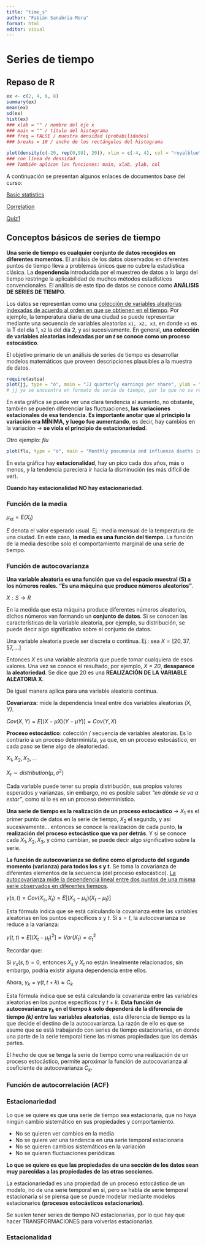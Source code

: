 ```yaml
---
title: "time_s"
author: "Fabián Sanabria-Mora"
format: html
editor: visual
---
```


# Series de tiempo

## Repaso de R

```r

ex <- c(2, 4, 6, 8)
summary(ex)
mean(ex)
sd(ex)
hist(ex)
### xlab = "" / nombre del eje x
### main = "" / título del histograma
### freq = FALSE / muestra densidad (probabilidades)
### breaks = 10 / ancho de los rectángulos del histograma

plot(density(c(-20, rep(0,98), 20)), xlim = c(-4, 4), col = "royalblue", lwd = 3) 
### con línea de densidad
### También aplican las funciones: main, xlab, ylab, col

```

A continuación se presentan algunos enlaces de documentos base del curso:

[Basic statistics](https://1drv.ms/b/s!AjFqM4QxCQqRtF-brELYLGsEPcsu?e=J13LP2 "Basic statistics")

[Correlation](https://1drv.ms/b/s!AjFqM4QxCQqRtGDUn4Jll1oQc3c1?e=Ysqpbh "Correlation")

[Quiz1](https://1drv.ms/b/s!AjFqM4QxCQqRtGJV0wbPd4bhj6eL?e=4arVTv "Quiz1")

## Conceptos básicos de series de tiempo

**Una serie de tiempo es cualquier conjunto de datos recogidos en diferentes momentos**. El análisis de los datos observados en diferentes puntos de tiempo lleva a problemas únicos que no cubre la estadística clásica. La **dependencia** introducida por el muestreo de datos a lo largo del tiempo restringe la aplicabilidad de muchos métodos estadísticos convencionales. El análisis de este tipo de datos se conoce como **ANÁLISIS DE SERIES DE TIEMPO**.

Los datos se representan como una <u>colección de variables aleatorias indexadas de acuerdo al orden en que se obtienen en el tiempo</u>. Por ejemplo, la temperatura diaria de una ciudad se puede representar mediante una secuencia de variables aleatorias `x1, x2, x3`, en donde `x1` es la T del día 1, `x2` la del día 2, y así sucesivamente. En general, **una colección de variables aleatorias indexadas por un *t* se conoce como un proceso estocástico**.

El objetivo primario de un análisis de series de tiempo es desarrollar modelos matemáticos que proveen descripciones plausibles a la muestra de datos.

```r

require(astsa)
plot(jj, type = "o", main = "JJ quarterly earnings per share", ylab = "earnings", xlab = "quarters")
# jj ya se encuentra en formato de serie de tiempo, por lo que no se requiere el operador ts()

```

En esta gráfica se puede ver una clara tendencia al aumento, no obstante, también se pueden diferenciar las fluctuaciones, **las variaciones estacionales de esa tendencia. Es importante anotar que al principio la variación era MÍNIMA, y luego fue aumentando**, es decir, hay cambios en la variación → **se viola el principio de estacionariedad**.

Otro ejemplo: *flu*

```r

plot(flu, type = "o", main = "Monthly pneumonia and influenza deaths in US", ylab = "Number of deaths per 10.000 people", xlab = "Months", col = "royalblue1")

```

En esta gráfica hay **estacionalidad**, hay un pico cada dos años, más o menos, y la tendencia pareciera ir hacia la disminución (es más difícil de ver).

**Cuando hay estacionalidad NO hay estacionariedad**.

### Función de la media

$\mu_{xt} = E(X_t)$

*E* denota el valor esperado usual. Ej.: media mensual de la temperatura de una ciudad. En este caso, **la media es una función del tiempo**. La función de la media describe solo el comportamiento marginal de una serie de tiempo.

### Función de autocovarianza

**Una variable aleatoria es una función que va del espacio muestral (S) a los números reales. “Es una máquina que produce números aleatorios”**.

$X: S → R$

En la medida que esta máquina produce diferentes números aleatorios, dichos números van formando un **conjunto de datos**. Si se conocen las características de la variable aleatoria, por ejemplo, su distribución, se puede decir algo significativo sobre el conjunto de datos.

Una variable aleatoria puede ser discreta o continua. Ej.: sea $X = [20, 37, 57, …]$

Entonces *X* es una variable aleatoria que puede tomar cualquiera de esos valores. Una vez se conoce el resultado, por ejemplo, *X = 20*, **desaparece la aleatoriedad**. Se dice que 20 es una **REALIZACIÓN DE LA VARIABLE ALEATORIA X**.

De igual manera aplica para una variable aleatoria continua.

**Covarianza:** mide la dependencia lineal entre dos variables aleatorias *(X, Y)*.

$Cov(X,Y) = E[(X-\mu X)(Y-\mu Y)] = Cov(Y,X)$

**Proceso estocástico**: colección / secuencia de variables aleatorias. Es lo contrario a un proceso determinista, ya que, en un proceso estocástico, en cada paso se tiene algo de aleatoriedad.

$X_1, X_2, X_3,...$

$X_t \sim distribution(\mu,\sigma^2)$

Cada variable puede tener su propia distribución, sus propios valores esperados y varianzas, sin embargo, no es posible saber *“en dónde se va a estar”*, como si lo es en un proceso determinístico.

**Una serie de tiempo es la realización de un proceso estocástico** → $X_1$ es el primer punto de datos en la serie de tiempo, $X_2$ el segundo, y así sucesivamente... entonces se conoce la realización de cada punto, **la realización del proceso estocástico que va por detrás**. Y si se conoce cada $X_1, X_2, X_3$, y cómo cambian, se puede decir algo significativo sobre la serie.

**La función de autocovarianza se define como el producto del segundo momento (varianza) para todos los *s* y *t*.** Se toma la covarianza de diferentes elementos de la secuencia (del proceso estocástico). <u>La autocovarianza mide la dependencia lineal entre dos puntos de una misma serie observados en diferentes tiempos</u>.


$\gamma(s,t) = Cov(X_s,X_t) = E[(X_s-\mu_s)(X_t-\mu_t)]$


Esta fórmula indica que se está calculando la covarianza entre las variables aleatorias en los puntos específicos *s* y *t*. Si $s=t$, la autocovarianza se reduce a la varianza:

$\gamma(t,t) = E[(X_t-\mu_t)^2] = Var(X_t) = \sigma_t^2$


Recordar que:

Si $\gamma_x(s,t) = 0$, entonces $X_s$ y $X_t$ no están linealmente relacionados, sin embargo, podría existir alguna dependencia entre ellos. 

Ahora, $\gamma_k = \gamma(t,t + k) \approx C_k$

Esta fórmula indica que se está calculando la covarianza entre las variables aleatorias en los puntos específicos *t* y *t + k*. **Esta función de autocovarianza $\gamma_k$ en el tiempo *k* solo dependerá de la diferencia de tiempo *(k)* entre las variables aleatorias**, esta diferencia de tiempo es la que decide el destino de la autocovarianza. La razón de ello es que se asume que se está trabajando con series de tiempo estacionarias, en donde una parte de la serie temporal tiene las mismas propiedades que las demás partes. 

El hecho de que se tenga la serie de tiempo como una realización de un proceso estocástico, permite aproximar la función de autocovarianza al coeficiente de autocovarianza $C_k$.


### Función de autocorrelación (ACF)




### Estacionariedad

Lo que se quiere es que una serie de tiempo sea estacionaria, que no haya ningún cambio sistemático en sus propiedades y comportamiento. 

-	No se quieren ver cambios en la media 
-	No se quiere ver una tendencia en una serie temporal estacionaria 
-	No se quieren cambios sistemáticos en la variación 
-	No se quieren fluctuaciones periódicas

**Lo que se quiere es que las propiedades de una sección de los datos sean muy parecidas a las propiedades de las otras secciones.** 

La estacionariedad es una propiedad de un proceso estocástico de un modelo, no de una serie temporal en sí, pero se habla de serie temporal estacionaria si se piensa que se puede modelar mediante modelos estacionarios **(procesos estocásticos estacionarios)**. 

Se suelen tener series de tiempo NO estacionarias, por lo que hay que hacer TRANSFORMACIONES para volverlas estacionarias. 




### Estacionalidad
